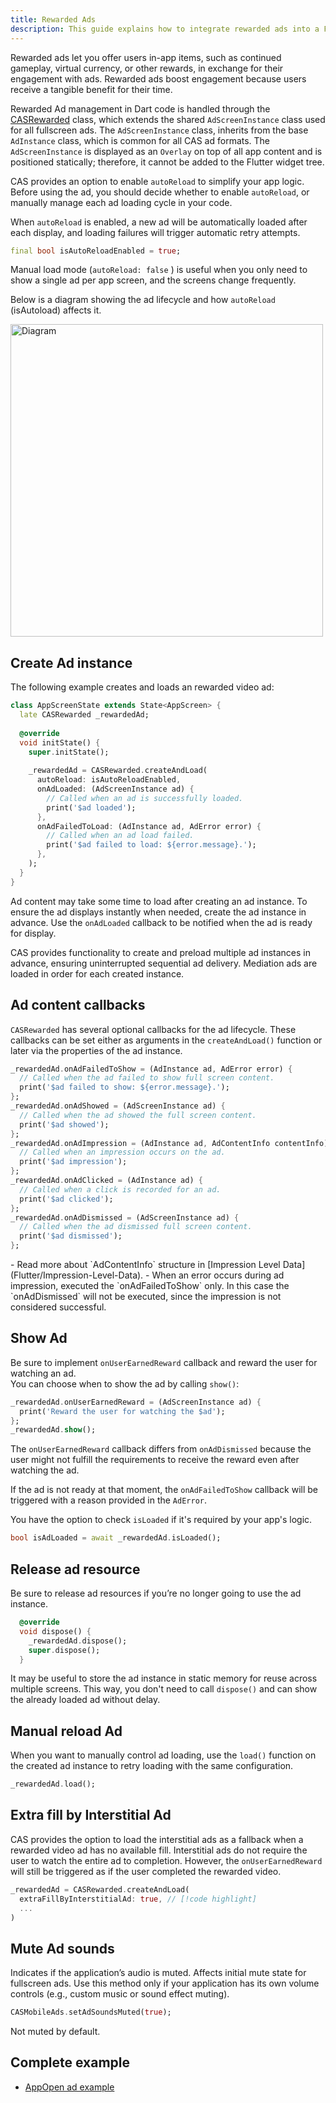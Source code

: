 ```yaml
---
title: Rewarded Ads
description: This guide explains how to integrate rewarded ads into a Flutter app.
---
```


Rewarded ads let you offer users in-app items, such as continued gameplay, virtual currency, or other rewards, in exchange for their engagement with ads. 
Rewarded ads boost engagement because users receive a tangible benefit for their time.

Rewarded Ad management in Dart code is handled through the [CASRewarded](https://pub.dev/documentation/clever_ads_solutions/latest/clever_ads_solutions/CASRewarded-class.html) class, 
which extends the shared `AdScreenInstance` class used for all fullscreen ads. 
The `AdScreenInstance` class, inherits from the base `AdInstance` class, which is common for all CAS ad formats. 
The `AdScreenInstance` is displayed as an `Overlay` on top of all app content and is positioned statically; 
therefore, it cannot be added to the Flutter widget tree.

CAS provides an option to enable `autoReload` to simplify your app logic. Before using the ad, you should decide whether to enable `autoReload`, or manually manage each ad loading cycle in your code. 

When `autoReload` is enabled, a new ad will be automatically loaded after each display, and loading failures will trigger automatic retry attempts. 
```dart
final bool isAutoReloadEnabled = true;
```

Manual load mode (`autoReload: false` ) is useful when you only need to show a single ad per app screen, and the screens change frequently.  

Below is a diagram showing the ad lifecycle and how `autoReload` (isAutoload) affects it.

<Image zoom src="/assets/Lifecycle-Rewarded-Ad.png" alt="Diagram" height="500" />


## Create Ad instance
The following example creates and loads an rewarded video ad:
```dart
class AppScreenState extends State<AppScreen> {
  late CASRewarded _rewardedAd;
  
  @override
  void initState() {
    super.initState();
    
    _rewardedAd = CASRewarded.createAndLoad( 
      autoReload: isAutoReloadEnabled, 
      onAdLoaded: (AdScreenInstance ad) { 
        // Called when an ad is successfully loaded. 
        print('$ad loaded');  
      },  
      onAdFailedToLoad: (AdInstance ad, AdError error) { 
        // Called when an ad load failed. 
        print('$ad failed to load: ${error.message}.'); 
      }, 
    ); 
  }
}
```

Ad content may take some time to load after creating an ad instance. To ensure the ad displays instantly when needed, create the ad instance in advance. Use the `onAdLoaded` callback to be notified when the ad is ready for display.

CAS provides functionality to create and preload multiple ad instances in advance, ensuring uninterrupted sequential ad delivery. Mediation ads are loaded in order for each created instance.

## Ad  content callbacks
`CASRewarded` has several optional callbacks for the ad lifecycle. These callbacks can be set either as arguments in the `createAndLoad()` function or later via the properties of the ad instance.

```dart
_rewardedAd.onAdFailedToShow = (AdInstance ad, AdError error) { 
  // Called when the ad failed to show full screen content. 
  print('$ad failed to show: ${error.message}.');  
};  
_rewardedAd.onAdShowed = (AdScreenInstance ad) {  
  // Called when the ad showed the full screen content.
  print('$ad showed');  
};  
_rewardedAd.onAdImpression = (AdInstance ad, AdContentInfo contentInfo) { 
  // Called when an impression occurs on the ad. 
  print('$ad impression');  
};  
_rewardedAd.onAdClicked = (AdInstance ad) {  
  // Called when a click is recorded for an ad.
  print('$ad clicked');  
};  
_rewardedAd.onAdDismissed = (AdScreenInstance ad) { 
  // Called when the ad dismissed full screen content. 
  print('$ad dismissed');  
};
```

<Info>
- Read more about `AdContentInfo` structure in [Impression Level Data](Flutter/Impression-Level-Data).
- When an error occurs during ad impression, executed the `onAdFailedToShow` only.  In this case the `onAdDismissed` will not be executed, since the impression is not considered successful.
</Info>

## Show Ad
Be sure to implement `onUserEarnedReward` callback and reward the user for watching an ad.  
You can choose when to show the ad by calling `show()`:
```dart
_rewardedAd.onUserEarnedReward = (AdScreenInstance ad) {  
  print('Reward the user for watching the $ad');  
};
_rewardedAd.show();
```

The `onUserEarnedReward` callback differs from `onAdDismissed` because the user might not fulfill the requirements to receive the reward even after watching the ad.

If the ad is not ready at that moment, the `onAdFailedToShow` callback will be triggered with a reason provided in the `AdError`.

You have the option to check `isLoaded` if it's required by your app's logic.
```dart
bool isAdLoaded = await _rewardedAd.isLoaded();
```

## Release ad resource
Be sure to release ad resources if you’re no longer going to use the ad instance.
```dart
  @override
  void dispose() {
    _rewardedAd.dispose();
    super.dispose();
  }
```
It may be useful to store the ad instance in static memory for reuse across multiple screens. This way, you don't need to call `dispose()` and can show the already loaded ad without delay.

## Manual reload Ad
When you want to manually control ad loading, use the `load()` function on the created ad instance to retry loading with the same configuration.
```dart
_rewardedAd.load();
```

## Extra fill by Interstitial Ad
CAS provides the option to load the interstitial ads as a fallback when a rewarded video ad has no available fill. Interstitial ads do not require the user to watch the entire ad to completion. However, the `onUserEarnedReward` will still be triggered as if the user completed the rewarded video.
```dart
_rewardedAd = CASRewarded.createAndLoad(
  extraFillByInterstitialAd: true, // [!code highlight]
  ...
)
```

## Mute Ad sounds
Indicates if the application’s audio is muted. Affects initial mute state for fullscreen ads. Use this method only if your application has its own volume controls (e.g., custom music or sound effect muting).
```dart
CASMobileAds.setAdSoundsMuted(true);
```
Not muted by default.

## Complete example
- [AppOpen ad example](https://github.com/cleveradssolutions/CAS-Flutter/blob/main/example/lib/main.dart#L189)
